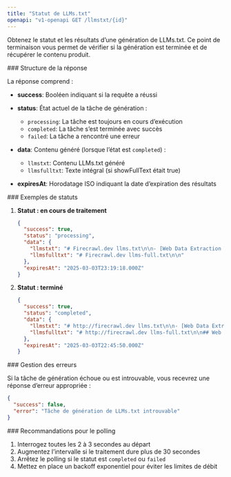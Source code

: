 ```yaml
---
title: "Statut de LLMs.txt"
openapi: "v1-openapi GET /llmstxt/{id}"
---
```


Obtenez le statut et les résultats d’une génération de LLMs.txt. Ce point de terminaison vous permet de vérifier si la génération est terminée et de récupérer le contenu produit.

<div id="response-structure">
  ### Structure de la réponse
</div>

La réponse comprend :

- **success**: Booléen indiquant si la requête a réussi
- **status**: État actuel de la tâche de génération :

  - `processing`: La tâche est toujours en cours d’exécution
  - `completed`: La tâche s’est terminée avec succès
  - `failed`: La tâche a rencontré une erreur

- **data**: Contenu généré (lorsque l’état est `completed`) :

  - `llmstxt`: Contenu LLMs.txt généré
  - `llmsfulltxt`: Texte intégral (si showFullText était true)

- **expiresAt**: Horodatage ISO indiquant la date d’expiration des résultats

<div id="status-examples">
  ### Exemples de statuts
</div>

1. **Statut : en cours de traitement**

   ```json
   {
     "success": true,
     "status": "processing",
     "data": {
       "llmstxt": "# Firecrawl.dev llms.txt\n\n- [Web Data Extraction Tool](https://www.firecrawl.dev/)...",
       "llmsfulltxt": "# Firecrawl.dev llms-full.txt\n\n"
     },
     "expiresAt": "2025-03-03T23:19:18.000Z"
   }
   ```

2. **Statut : terminé**
   ```json
   {
     "success": true,
     "status": "completed",
     "data": {
       "llmstxt": "# http://firecrawl.dev llms.txt\n\n- [Web Data Extraction Tool](https://www.firecrawl.dev/): Transform websites into clean, LLM-ready data effortlessly.\n- [Flexible Web Scraping Pricing](https://www.firecrawl.dev/pricing): Flexible pricing plans for web scraping and data extraction.",
       "llmsfulltxt": "# http://firecrawl.dev llms-full.txt\n\n## Web Data Extraction Tool\nIntroducing /extract - Get web data with a prompt..."
     },
     "expiresAt": "2025-03-03T22:45:50.000Z"
   }
   ```

<div id="error-handling">
  ### Gestion des erreurs
</div>

Si la tâche de génération échoue ou est introuvable, vous recevrez une réponse d’erreur appropriée :

```json
{
  "success": false,
  "error": "Tâche de génération de LLMs.txt introuvable"
}
```


<div id="polling-recommendations">
  ### Recommandations pour le polling
</div>

1. Interrogez toutes les 2 à 3 secondes au départ
2. Augmentez l’intervalle si le traitement dure plus de 30 secondes
3. Arrêtez le polling si le statut est `completed` ou `failed`
4. Mettez en place un backoff exponentiel pour éviter les limites de débit